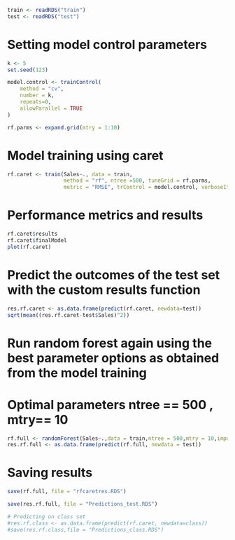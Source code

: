 
```r
train <- readRDS("train")
test <- readRDS("test")
```
# Setting model control parameters 
```r
k <- 5
set.seed(123)

model.control <- trainControl(
    method = "cv", 
    number = k, 
    repeats=0, 
    allowParallel = TRUE
)

rf.parms <- expand.grid(mtry = 1:10)
```

# Model training using caret
```r
rf.caret <- train(Sales~., data = train,  
                  method = "rf", ntree =500, tuneGrid = rf.parms, 
                  metric = "RMSE", trControl = model.control, verboseIter=T, do.trace=100)
```
# Performance metrics and results 
```r
rf.caret$results
rf.caret$finalModel
plot(rf.caret)
```
# Predict the outcomes of the test set with the custom results function
```r
res.rf.caret <- as.data.frame(predict(rf.caret, newdata=test))
sqrt(mean((res.rf.caret-test$Sales)^2))
```
# Run random forest again using the best parameter options as obtained from the model training
# Optimal parameters ntree == 500 , mtry== 10 
```r
rf.full <- randomForest(Sales~.,data = train,ntree = 500,mtry = 10,importance = T, do.trace = 100)
res.rf.full <- as.data.frame(predict(rf.full, newdata = test))
```
# Saving results
```r
save(rf.full, file = "rfcaretres.RDS")

save(res.rf.full, file = "Predictions_test.RDS")

# Predicting on class set 
#res.rf.class <- as.data.frame(predict(rf.caret, newdata=class))
#save(res.rf.class,file = "Predictions_class.RDS")

```

